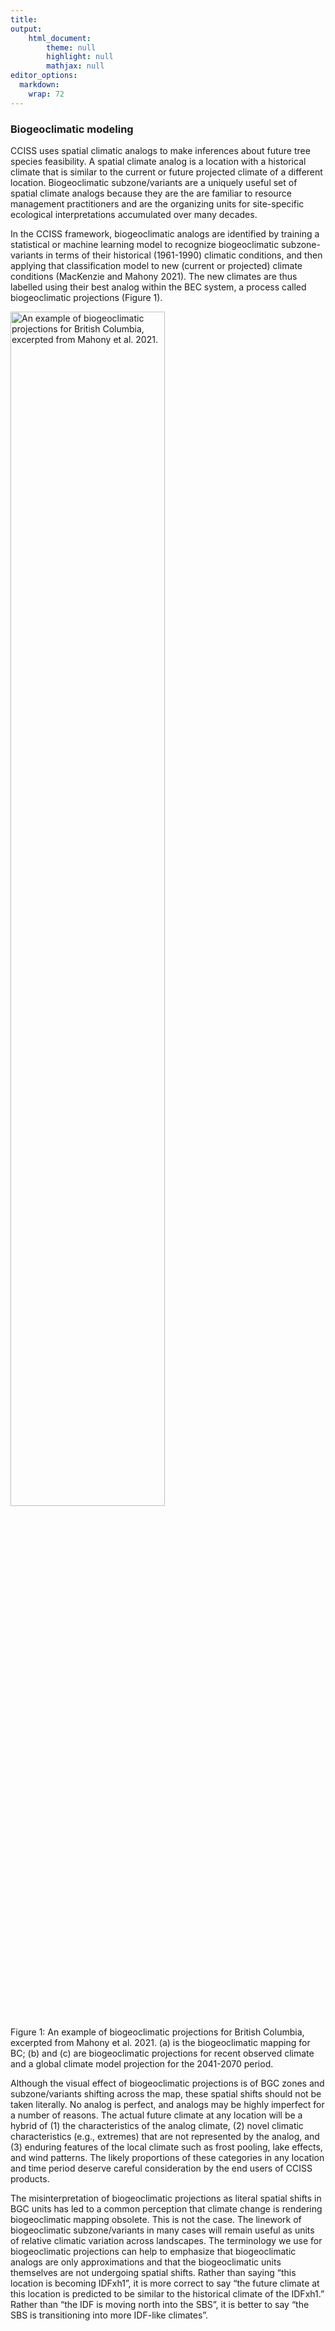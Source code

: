 ```yaml
---
title: 
output: 
    html_document:
        theme: null
        highlight: null
        mathjax: null
editor_options: 
  markdown: 
    wrap: 72
---
```


### Biogeoclimatic modeling

CCISS uses spatial climatic analogs to make inferences about future tree species feasibility. A spatial climate analog is a location with a historical climate that is similar to the current or future projected climate of a different location. Biogeoclimatic subzone/variants are a uniquely useful set of spatial climate analogs because they are the are familiar to resource management practitioners and are the organizing units for site-specific ecological interpretations accumulated over many decades.  

In the CCISS framework, biogeoclimatic analogs are identified by training a statistical or machine learning model to recognize biogeoclimatic subzone-variants in terms of their historical (1961-1990) climatic conditions, and then applying that classification model to new (current or projected) climate conditions (MacKenzie and Mahony 2021). The new climates are thus labelled using their best analog within the BEC system, a process called biogeoclimatic projections (Figure 1).  

<img src="Figure_BGCprojections.png" alt="An example of biogeoclimatic projections for British Columbia, excerpted from Mahony et al. 2021." style="width:70%;"/>

Figure 1: An example of biogeoclimatic projections for British Columbia, excerpted from Mahony et al. 2021. (a) is the biogeoclimatic mapping for BC; (b) and (c) are biogeoclimatic projections for recent observed climate and a global climate model projection for the 2041-2070 period.  

Although the visual effect of biogeoclimatic projections is of BGC zones and subzone/variants shifting across the map, these spatial shifts should not be taken literally. No analog is perfect, and analogs may be highly imperfect for a number of reasons. The actual future climate at any location will be a hybrid of (1) the characteristics of the analog climate, (2) novel climatic characteristics (e.g., extremes) that are not represented by the analog, and (3) enduring features of the local climate such as frost pooling, lake effects, and wind patterns. The likely proportions of these categories in any location and time period deserve careful consideration by the end users of CCISS products. 

The misinterpretation of biogeoclimatic projections as literal spatial shifts in BGC units has led to a common perception that climate change is rendering biogeoclimatic mapping obsolete. This is not the case. The linework of biogeoclimatic subzone/variants in many cases will remain useful as units of relative climatic variation across landscapes. The terminology we use for biogeoclimatic projections can help to emphasize that biogeoclimatic analogs are only approximations and that the biogeoclimatic units themselves are not undergoing spatial shifts. Rather than saying “this location is becoming IDFxh1”, it is more correct to say “the future climate at this location is predicted to be similar to the historical climate of the IDFxh1.” Rather than “the IDF is moving north into the SBS”, it is better to say “the SBS is transitioning into more IDF-like climates”.   


